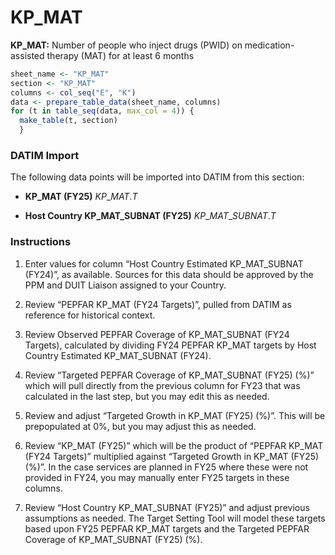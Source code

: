 \blandscape

# KP_MAT

**KP_MAT:** Number of people who inject drugs (PWID) on medication-assisted therapy (MAT) for at least 6 months

```r
sheet_name <- "KP_MAT"
section <- "KP_MAT"
columns <- col_seq("E", "K")
data <- prepare_table_data(sheet_name, columns)
for (t in table_seq(data, max_col = 4)) {
  make_table(t, section)
  }
```

### DATIM Import

The following data points will be imported into DATIM from this section:

-   **KP_MAT (FY25)** $KP\_MAT.T$

-   **Host Country KP_MAT_SUBNAT (FY25)** $KP\_MAT\_SUBNAT.T$

### Instructions

1.  Enter values for column "Host Country Estimated KP_MAT_SUBNAT (FY24)", as available. Sources for this data should be approved by the PPM and DUIT Liaison assigned to your Country.

2.  Review "PEPFAR KP_MAT (FY24 Targets)", pulled from DATIM as reference for historical context.

3.  Review Observed PEPFAR Coverage of KP_MAT_SUBNAT (FY24 Targets), calculated by dividing FY24 PEPFAR KP_MAT targets by Host Country Estimated KP_MAT_SUBNAT (FY24).

4.  Review "Targeted PEPFAR Coverage of KP_MAT_SUBNAT (FY25) (%)" which will pull directly from the previous column for FY23 that was calculated in the last step, but you may edit this as needed.

5.  Review and adjust "Targeted Growth in KP_MAT (FY25) (%)". This will be prepopulated at 0%, but you may adjust this as needed.

6.  Review "KP_MAT (FY25)" which will be the product of "PEPFAR KP_MAT (FY24 Targets)" multiplied against "Targeted Growth in KP_MAT (FY25) (%)". In the case services are planned in FY25 where these were not provided in FY24, you may manually enter FY25 targets in these columns.

7.  Review "Host Country KP_MAT_SUBNAT (FY25)" and adjust previous assumptions as needed. The Target Setting Tool will model these targets based upon FY25 PEPFAR KP_MAT targets and the Targeted PEPFAR Coverage of KP_MAT_SUBNAT (FY25) (%).

\elandscape

\newpage
